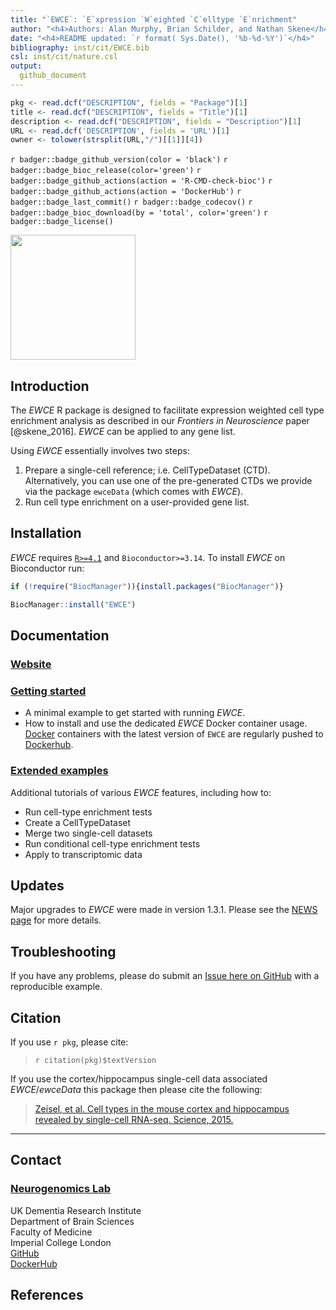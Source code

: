 ```yaml
---
title: "`EWCE`: `E`xpression `W`eighted `C`elltype `E`nrichment"
author: "<h4>Authors: Alan Murphy, Brian Schilder, and Nathan Skene</h4>"
date: "<h4>README updated: `r format( Sys.Date(), '%b-%d-%Y')`</h4>"
bibliography: inst/cit/EWCE.bib
csl: inst/cit/nature.csl
output: 
  github_document
---
```


<!-- To modify Package/Title/Description/Authors fields, edit the DESCRIPTION file -->

```r
pkg <- read.dcf("DESCRIPTION", fields = "Package")[1]
title <- read.dcf("DESCRIPTION", fields = "Title")[1]
description <- read.dcf("DESCRIPTION", fields = "Description")[1]
URL <- read.dcf('DESCRIPTION', fields = 'URL')[1]
owner <- tolower(strsplit(URL,"/")[[1]][4])
```

`r badger::badge_github_version(color = 'black')` 
`r badger::badge_bioc_release(color='green')`
`r badger::badge_github_actions(action = 'R-CMD-check-bioc')`
`r badger::badge_github_actions(action = 'DockerHub')`
`r badger::badge_last_commit()`
`r badger::badge_codecov()` 
`r badger::badge_bioc_download(by = 'total', color='green')`
`r badger::badge_license()` 

<img height="200" src="https://github.com/NathanSkene/EWCE/blob/bschilder_dev/inst/hex/hex.png?raw=true">

## Introduction

The *EWCE* R package is designed to facilitate expression weighted cell type
enrichment analysis as described in our *Frontiers in Neuroscience* 
paper [@skene_2016]. *EWCE* can be applied to any gene list. 
 
Using *EWCE* essentially involves two steps:

1. Prepare a single-cell reference; i.e. CellTypeDataset (CTD). Alternatively, 
you can use one of the pre-generated CTDs we provide via the package `ewceData`
(which comes with *EWCE*).  
2. Run cell type enrichment on a user-provided gene list.

## Installation

*EWCE* requires [`R>=4.1`](https://www.r-project.org/) 
and `Bioconductor>=3.14`. 
To install *EWCE* on Bioconductor run:

```r
if (!require("BiocManager")){install.packages("BiocManager")}

BiocManager::install("EWCE") 
```

## Documentation 

### [Website](https://`r owner`.github.io/`r pkg`) 
### [Getting started](https://`r owner`.github.io/`r pkg`/articles/`r pkg`)   

- A minimal example to get started with running *EWCE*. 
- How to install and use the dedicated *EWCE* Docker container usage. [Docker](https://www.docker.com/) containers with the latest version of `EWCE` 
are regularly pushed to 
[Dockerhub](https://hub.docker.com/repository/docker/neurogenomicslab/ewce).  

### [Extended examples](https://`r owner`.github.io/`r pkg`/articles/extended.html)

Additional tutorials of various *EWCE* features, including how to:  

- Run cell-type enrichment tests 
- Create a CellTypeDataset
- Merge two single-cell datasets 
- Run conditional cell-type enrichment tests
- Apply to transcriptomic data
 
## Updates

Major upgrades to *EWCE* were made in version 1.3.1.
Please see the [NEWS page](https://nathanskene.github.io/EWCE/articles/news/index.html) for more details. 

## Troubleshooting

If you have any problems, please do submit an [Issue here on GitHub](https://github.com/nathanskene/EWCE/issues) with a reproducible example.

## Citation

If you use ``r pkg``, please cite: 

<!-- Modify this my editing the file: inst/CITATION  -->
> `r citation(pkg)$textVersion`

If you use the cortex/hippocampus single-cell data associated 
*EWCE*/*ewceData* this package then please cite the following:

> [Zeisel, et al. Cell types in the mouse cortex and
hippocampus revealed by single-cell RNA-seq. Science, 2015.
](http://www.sciencemag.org/content/early/2015/02/18/science.aaa1934.abstract)

<hr> 

## Contact
 
### [Neurogenomics Lab](https://www.neurogenomics.co.uk/)

UK Dementia Research Institute  
Department of Brain Sciences  
Faculty of Medicine  
Imperial College London   
[GitHub](https://github.com/neurogenomics)  
[DockerHub](https://hub.docker.com/orgs/neurogenomicslab)  

## References

